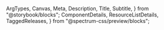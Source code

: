   ArgTypes,
  Canvas,
  Meta,
  Description,
  Title,
  Subtitle,
} from "@storybook/blocks";
  ComponentDetails,
  ResourceListDetails,
  TaggedReleases,
} from "@spectrum-css/preview/blocks";


<Meta of={CardStories} title="Docs" />

<Title of={CardStories} />
<Subtitle of={CardStories} />
<ComponentDetails />
<ResourceListDetails />

<Description of={CardStories} />

## Standard

<Canvas of={CardStories.Default} />

### No image

<Canvas of={CardStories.NoImage} />

### Focused

<Canvas of={CardStories.Focused} />

### Selected

<Canvas of={CardStories.Selected} />

## Quiet

<Canvas of={CardStories.Quiet} />

### Quiet File

<Canvas of={CardStories.QuietFile} />

### Quiet Folder

<Canvas of={CardStories.QuietFolder} />

### Quiet Focused

<Canvas of={CardStories.QuietFocused} />

### Quiet Selected

<Canvas of={CardStories.QuietSelected} />

## Horizontal

<Canvas of={CardStories.Horizontal} />

## Asset preview

A standard card with a full-sized asset preview.

<Canvas of={CardStories.AssetPreview} />

## Gallery

A gallery card for an image.

<Canvas of={CardStories.Gallery} />

## Properties

The component accepts the following inputs (properties):

<ArgTypes />

## Tagged releases

<TaggedReleases />
